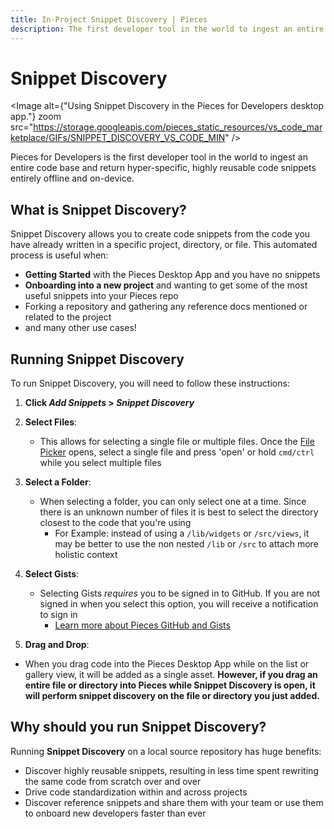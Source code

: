 ```yaml
---
title: In-Project Snippet Discovery | Pieces
description: The first developer tool in the world to ingest an entire code base and return hyper-specific, highly reusable code snippets entirely offline and on-device.
---
```


<link rel="canonical" href="https://docs.pieces.app/product-highlights-and-benefits/in-project-snippet-discovery" />

# Snippet Discovery

<Image alt={"Using Snippet Discovery in the Pieces for Developers desktop app."} zoom src="https://storage.googleapis.com/pieces_static_resources/vs_code_marketplace/GIFs/SNIPPET_DISCOVERY_VS_CODE_MIN" />

Pieces for Developers is the first developer tool in the world to ingest an entire code base and return hyper-specific, highly reusable code snippets entirely offline and on-device.

## What is Snippet Discovery?
Snippet Discovery allows you to create code snippets from the code you have already written in a specific project, directory, or file. This automated process is useful when:
- **Getting Started** with the Pieces Desktop App and you have no snippets
- **Onboarding into a new project** and wanting to get some of the most useful snippets into your Pieces repo
- Forking a repository and gathering any reference docs mentioned or related to the project
- and many other use cases!

## Running Snippet Discovery
To run Snippet Discovery, you will need to follow these instructions:
1. **Click _Add Snippets_ > _Snippet Discovery_**
2. **Select Files**:
    - This allows for selecting a single file or multiple files. Once the [File Picker](product-highlights-and-benefits/saving-useful-developer-materials#pieces-desktop) opens, select a single file and press 'open' or hold ``` cmd/ctrl ``` while you select multiple files

3. **Select a Folder**:
    - When selecting a folder, you can only select one at a time. Since there is an unknown number of files it is best to select the directory closest to the code that you're using
        - For Example: instead of using a ` /lib/widgets ` or ` /src/views `, it may be better to use the non nested ` /lib ` or ` /src ` to attach more holistic context

4. **Select Gists**:
    - Selecting Gists _requires_ you to be signed in to GitHub. If you are not signed in when you select this option, you will receive a notification to sign in
        - [Learn more about Pieces GitHub and Gists](/product-highlights-and-benefits/import-gists-from-github)

5. **Drag and Drop**:
 - When you drag code into the Pieces Desktop App while on the list or gallery view, it will be added as a single asset. **However, if you drag an entire file or directory into Pieces while Snippet Discovery is open, it will perform snippet discovery on the file or directory you just added.**

## Why should you run Snippet Discovery?
Running **Snippet Discovery** on a local source repository has huge benefits:
  - Discover highly reusable snippets, resulting in less time spent rewriting the same code from scratch over and over
  - Drive code standardization within and across projects
  - Discover reference snippets and share them with your team or use them to onboard new developers faster than ever
